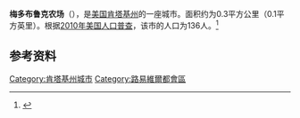 {{Infobox City 
|official_name = 梅多布魯克農場
|image_flag = 
|image_seal = 
|image_skyline = 
|image_map = File:Jefferson County Kentucky Incorporated and Unincorporated areas Meadowbrook Farm Highlighted 2151193.svg
|pushpin_map = Kentucky#USA
|map_caption =
|subdivision_type = [[國家|國家]]
|subdivision_name = {{USA}}
|leader_title = 
|leader_name = 
|subdivision_type1 = [[美國行政區劃|州]]
|subdivision_name1 = [[肯塔基州|肯塔基州]]
|subdivision_type2 = [[肯塔基州行政区划|县]]
|subdivision_name2 = Jefferson
|found_date = 
|area_total = 0.3
|area_land = 
|area_water = 
|population_as_of = 2010
|population_total = 136
|population_density = 
|timezone = 
|utc_offset = 
|timezone_DST = 
|utc_offset_DST = 
}}

'''梅多布鲁克农场'''（{{lang-en|Meadowbrook Farm}}），是[[美国|美国]][[肯塔基州|肯塔基州]]的一座城市。面积约为0.3平方公里（0.1平方英里）。根据[[2010年美国人口普查|2010年美国人口普查]]，该市的人口为136人。<ref name=census>{{cite web |url = http://www.census.gov/prod/www/abs/decennial/ |title = Census of Population and Housing |publisher = U.S. Census Bureau |accessdate = November 18, 2011 |archive-url = https://web.archive.org/web/20060208103743/http://www.census.gov/prod/www/abs/decennial/ |archive-date = 2006-02-08 |dead-url = yes }}</ref>

== 参考资料 ==
{{reflist}}

[[Category:肯塔基州城市|Category:肯塔基州城市]]
[[Category:路易維爾都會區|Category:路易維爾都會區]]


{{Kentucky-stub}}
